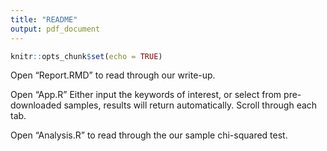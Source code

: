 ```yaml
---
title: "README"
output: pdf_document
---
```


```r
knitr::opts_chunk$set(echo = TRUE)
```

Open "Report.RMD" to read through our write-up.

Open "App.R" Either input the keywords of interest, or select from pre-downloaded samples, results will return automatically. Scroll through each tab.

Open "Analysis.R" to read through the our sample chi-squared test.
